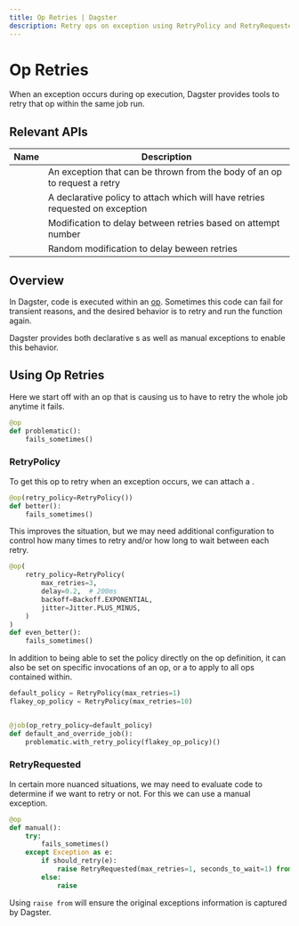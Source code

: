 ```yaml
---
title: Op Retries | Dagster
description: Retry ops on exception using RetryPolicy and RetryRequested
---
```


# Op Retries

When an exception occurs during op execution, Dagster provides tools to retry that op within the same job run.

## Relevant APIs

| Name                                                  | Description                                                                   |
| ----------------------------------------------------- | ----------------------------------------------------------------------------- |
| <PyObject module="dagster" object="RetryRequested" /> | An exception that can be thrown from the body of an op to request a retry     |
| <PyObject module="dagster" object="RetryPolicy"  />   | A declarative policy to attach which will have retries requested on exception |
| <PyObject module="dagster" object="Backoff"  />       | Modification to delay between retries based on attempt number                 |
| <PyObject module="dagster" object="Jitter"  />        | Random modification to delay beween retries                                   |

## Overview

In Dagster, code is executed within an [op](/concepts/ops-jobs-graphs/ops). Sometimes this code can fail for transient reasons, and the desired behavior is to retry and run the function again.

Dagster provides both declarative <PyObject module="dagster" object="RetryPolicy"  />s as well as manual <PyObject module="dagster" object="RetryRequested" /> exceptions to enable this behavior.

## Using Op Retries

Here we start off with an op that is causing us to have to retry the whole job anytime it fails.

```python file=/concepts/ops_jobs_graphs/retries.py startafter=problem_start endbefore=problem_end
@op
def problematic():
    fails_sometimes()
```

### RetryPolicy

To get this op to retry when an exception occurs, we can attach a <PyObject module="dagster" object="RetryPolicy" />.

```python file=/concepts/ops_jobs_graphs/retries.py startafter=policy_start endbefore=policy_end
@op(retry_policy=RetryPolicy())
def better():
    fails_sometimes()
```

This improves the situation, but we may need additional configuration to control how many times to retry and/or how long to wait between each retry.

```python file=/concepts/ops_jobs_graphs/retries.py startafter=policy2_start endbefore=policy2_end
@op(
    retry_policy=RetryPolicy(
        max_retries=3,
        delay=0.2,  # 200ms
        backoff=Backoff.EXPONENTIAL,
        jitter=Jitter.PLUS_MINUS,
    )
)
def even_better():
    fails_sometimes()
```

In addition to being able to set the policy directly on the op definition, it can also be set on specific invocations of an op, or a <PyObject module="dagster" object="job" decorator /> to apply to all ops contained within.

```python file=/concepts/ops_jobs_graphs/retries.py startafter=policy3_start endbefore=policy3_end
default_policy = RetryPolicy(max_retries=1)
flakey_op_policy = RetryPolicy(max_retries=10)


@job(op_retry_policy=default_policy)
def default_and_override_job():
    problematic.with_retry_policy(flakey_op_policy)()
```

### RetryRequested

In certain more nuanced situations, we may need to evaluate code to determine if we want to retry or not. For this we can use a manual <PyObject module="dagster" object="RetryRequested" /> exception.

```python file=/concepts/ops_jobs_graphs/retries.py startafter=manual_start endbefore=manual_end
@op
def manual():
    try:
        fails_sometimes()
    except Exception as e:
        if should_retry(e):
            raise RetryRequested(max_retries=1, seconds_to_wait=1) from e
        else:
            raise
```

Using `raise from` will ensure the original exceptions information is captured by Dagster.
